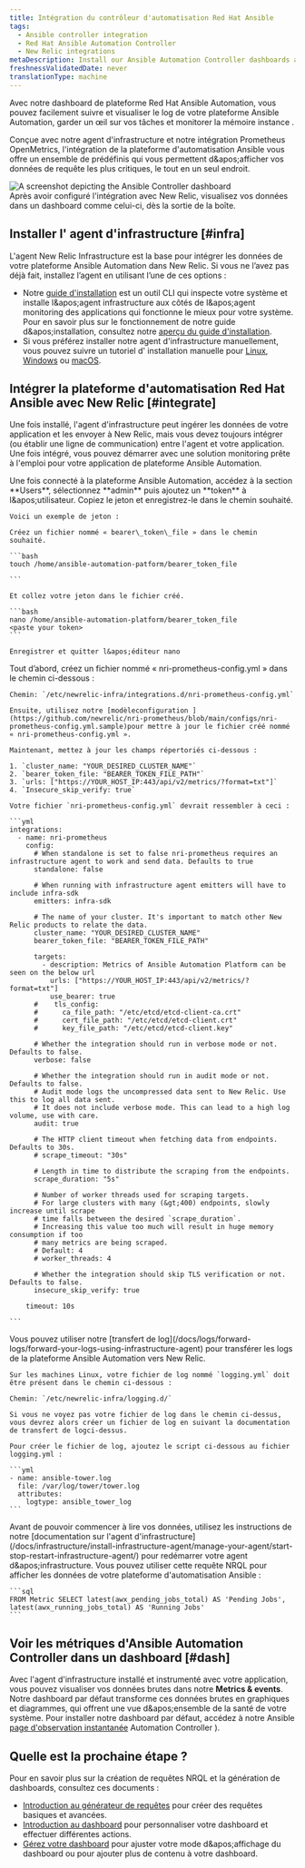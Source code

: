 ```yaml
---
title: Intégration du contrôleur d'automatisation Red Hat Ansible
tags:
  - Ansible controller integration
  - Red Hat Ansible Automation Controller
  - New Relic integrations
metaDescription: Install our Ansible Automation Controller dashboards and see your Ansible data in New Relic.
freshnessValidatedDate: never
translationType: machine
---
```


Avec notre dashboard de plateforme Red Hat Ansible Automation, vous pouvez facilement suivre et visualiser le log de votre plateforme Ansible Automation, garder un œil sur vos tâches et monitorer la mémoire instance .

Conçue avec notre agent d&apos;infrastructure et notre intégration Prometheus OpenMetrics, l&apos;intégration de la plateforme d&apos;automatisation Ansible vous offre un ensemble de <InlinePopover type="dashboards" />prédéfinis qui vous permettent d&amp;apos;afficher vos données de requête les plus critiques, le tout en un seul endroit.

<img title="Ansible Controller" alt="A screenshot depicting the Ansible Controller dashboard" src="/images/infrastructure_screenshot-full_ansible-controller-dashboard.webp" />

<figcaption>
  Après avoir configuré l&apos;intégration avec New Relic, visualisez vos données dans un dashboard comme celui-ci, dès la sortie de la boîte.
</figcaption>

## Installer l&apos; agent d&apos;infrastructure [#infra]

L&apos;agent New Relic Infrastructure est la base pour intégrer les données de votre plateforme Ansible Automation dans New Relic. Si vous ne l’avez pas déjà fait, installez l’agent en utilisant l’une de ces options :

* Notre [guide d&apos;installation](https://one.newrelic.com/marketplace?state=15321ec0-7cd8-0c04-52bf-7b65778f2e8c) est un outil CLI qui inspecte votre système et installe l&amp;apos;agent infrastructure aux côtés de l&amp;apos;agent monitoring des applications qui fonctionne le mieux pour votre système. Pour en savoir plus sur le fonctionnement de notre guide d&amp;apos;installation, consultez notre [aperçu du guide d&apos;installation](/docs/infrastructure/host-integrations/installation/new-relic-guided-install-overview).
* Si vous préférez installer notre agent d&apos;infrastructure manuellement, vous pouvez suivre un tutoriel d&apos; installation manuelle pour [Linux](/docs/infrastructure/install-infrastructure-agent/linux-installation/install-infrastructure-monitoring-agent-linux), [Windows](/docs/infrastructure/install-infrastructure-agent/windows-installation/install-infrastructure-monitoring-agent-windows/) ou [macOS](/docs/infrastructure/install-infrastructure-agent/macos-installation/install-infrastructure-monitoring-agent-macos/).

## Intégrer la plateforme d&apos;automatisation Red Hat Ansible avec New Relic [#integrate]

Une fois installé, l&apos;agent d&apos;infrastructure peut ingérer les données de votre application et les envoyer à New Relic, mais vous devez toujours intégrer (ou établir une ligne de communication) entre l&apos;agent et votre application. Une fois intégré, vous pouvez démarrer avec une solution monitoring prête à l&apos;emploi pour votre application de plateforme Ansible Automation.

<CollapserGroup>
  <Collapser id="step1" title="Étape 1. Créer un jeton porteur sur la plateforme d'automatisation Ansible">
    Une fois connecté à la plateforme Ansible Automation, accédez à la section <DNT>**Users**</DNT>, sélectionnez <DNT>**admin**</DNT> puis ajoutez un <DNT>**token**</DNT> à l&amp;apos;utilisateur. Copiez le jeton et enregistrez-le dans le chemin souhaité.

    Voici un exemple de jeton :

    Créez un fichier nommé « bearer\_token\_file » dans le chemin souhaité.

    ```bash
    touch /home/ansible-automation-patform/bearer_token_file

    ```

    Et collez votre jeton dans le fichier créé.

    ```bash
    nano /home/ansible-automation-platform/bearer_token_file
    <paste your token>
    ```

    Enregistrer et quitter l&apos;éditeur nano
  </Collapser>

  <Collapser id="step2" title="Étape 2. Configuration de l'intégration Prometheus OpenMetrics">
    Tout d’abord, créez un fichier nommé « nri-prometheus-config.yml » dans le chemin ci-dessous :

    Chemin: `/etc/newrelic-infra/integrations.d/nri-prometheus-config.yml`

    Ensuite, utilisez notre [modèleconfiguration ](https://github.com/newrelic/nri-prometheus/blob/main/configs/nri-prometheus-config.yml.sample)pour mettre à jour le fichier créé nommé « nri-prometheus-config.yml ».

    Maintenant, mettez à jour les champs répertoriés ci-dessous :

    1. `cluster_name: "YOUR_DESIRED_CLUSTER_NAME"`
    2. `bearer_token_file: "BEARER_TOKEN_FILE_PATH"`
    3. `urls: ["https://YOUR_HOST_IP:443/api/v2/metrics/?format=txt"]`
    4. `Insecure_skip_verify: true`

    Votre fichier `nri-prometheus-config.yml` devrait ressembler à ceci :

    ```yml
    integrations:
      - name: nri-prometheus
        config:
          # When standalone is set to false nri-prometheus requires an infrastructure agent to work and send data. Defaults to true
          standalone: false

          # When running with infrastructure agent emitters will have to include infra-sdk
          emitters: infra-sdk

          # The name of your cluster. It's important to match other New Relic products to relate the data.
          cluster_name: "YOUR_DESIRED_CLUSTER_NAME"
          bearer_token_file: "BEARER_TOKEN_FILE_PATH"

          targets:
            - description: Metrics of Ansible Automation Platform can be seen on the below url
              urls: ["https://YOUR_HOST_IP:443/api/v2/metrics/?format=txt"]
              use_bearer: true
          #    tls_config:
          #      ca_file_path: "/etc/etcd/etcd-client-ca.crt"
          #      cert_file_path: "/etc/etcd/etcd-client.crt"
          #      key_file_path: "/etc/etcd/etcd-client.key"

          # Whether the integration should run in verbose mode or not. Defaults to false.
          verbose: false

          # Whether the integration should run in audit mode or not. Defaults to false.
          # Audit mode logs the uncompressed data sent to New Relic. Use this to log all data sent.
          # It does not include verbose mode. This can lead to a high log volume, use with care.
          audit: true

          # The HTTP client timeout when fetching data from endpoints. Defaults to 30s.
          # scrape_timeout: "30s"

          # Length in time to distribute the scraping from the endpoints.
          scrape_duration: "5s"

          # Number of worker threads used for scraping targets.
          # For large clusters with many (&gt;400) endpoints, slowly increase until scrape
          # time falls between the desired `scrape_duration`.
          # Increasing this value too much will result in huge memory consumption if too
          # many metrics are being scraped.
          # Default: 4
          # worker_threads: 4

          # Whether the integration should skip TLS verification or not. Defaults to false.
          insecure_skip_verify: true

        timeout: 10s

    ```
  </Collapser>

  <Collapser id="step3" title="Étape 3. Transférer le log du contrôleur Ansible vers New Relic">
    Vous pouvez utiliser notre [transfert de log](/docs/logs/forward-logs/forward-your-logs-using-infrastructure-agent) pour transférer les logs de la plateforme Ansible Automation vers New Relic.

    Sur les machines Linux, votre fichier de log nommé `logging.yml` doit être présent dans le chemin ci-dessous :

    Chemin: `/etc/newrelic-infra/logging.d/`

    Si vous ne voyez pas votre fichier de log dans le chemin ci-dessus, vous devrez alors créer un fichier de log en suivant la documentation de transfert de logci-dessus.

    Pour créer le fichier de log, ajoutez le script ci-dessous au fichier logging.yml :

    ```yml
    - name: ansible-tower.log
      file: /var/log/tower/tower.log
      attributes:
        logtype: ansible_tower_log
    ```
  </Collapser>

  <Collapser id="step4" title="Étape 4. Redémarrez votre agent d’infrastructure">
    Avant de pouvoir commencer à lire vos données, utilisez les instructions de notre [documentation sur l&apos;agent d&apos;infrastructure](/docs/infrastructure/install-infrastructure-agent/manage-your-agent/start-stop-restart-infrastructure-agent/) pour redémarrer votre agent d&amp;apos;infrastructure.
  </Collapser>

  <Collapser id="step5" title="Étape 5. Utilisez NRQL pour afficher vos données">
    Vous pouvez utiliser cette requête NRQL pour afficher les données de votre plateforme d&apos;automatisation Ansible :

    ```sql
    FROM Metric SELECT latest(awx_pending_jobs_total) AS 'Pending Jobs', latest(awx_running_jobs_total) AS 'Running Jobs'
    ```
  </Collapser>
</CollapserGroup>

## Voir les métriques d&apos;Ansible Automation Controller dans un dashboard [#dash]

Avec l&apos;agent d&apos;infrastructure installé et instrumenté avec votre application, vous pouvez visualiser vos données brutes dans notre <DNT>**Metrics &amp; events**</DNT>. Notre dashboard par défaut transforme ces données brutes en graphiques et diagrammes, qui offrent une vue d&amp;apos;ensemble de la santé de votre système. Pour installer notre dashboard par défaut, accédez à notre Ansible [page d&apos;observation instantanée](https://newrelic.com/instant-observability/ansible-automation-controller) Automation Controller ).

## Quelle est la prochaine étape ?

Pour en savoir plus sur la création de requêtes NRQL et la génération de dashboards, consultez ces documents :

* [Introduction au générateur de requêtes](/docs/query-your-data/explore-query-data/query-builder/introduction-query-builder) pour créer des requêtes basiques et avancées.
* [Introduction au dashboard](/docs/query-your-data/explore-query-data/dashboards/introduction-dashboards) pour personnaliser votre dashboard et effectuer différentes actions.
* [Gérez votre dashboard](/docs/query-your-data/explore-query-data/dashboards/manage-your-dashboard) pour ajuster votre mode d&amp;apos;affichage du dashboard ou pour ajouter plus de contenu à votre dashboard.